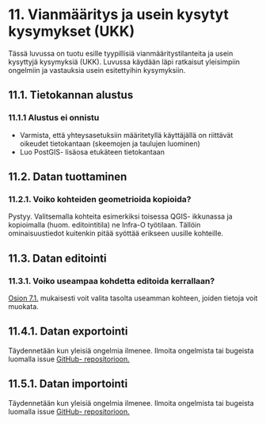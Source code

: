 # 11. Vianmääritys ja usein kysytyt kysymykset (UKK)

Tässä luvussa on tuotu esille tyypillisiä vianmääritystilanteita ja usein kysyttyjä kysymyksiä (UKK). Luvussa käydään läpi ratkaisut yleisimpiin ongelmiin ja vastauksia usein esitettyihin kysymyksiin.

## 11.1. Tietokannan alustus

### 11.1.1 Alustus ei onnistu
- Varmista, että yhteysasetuksiin määritetyllä käyttäjällä on riittävät oikeudet tietokantaan (skeemojen ja taulujen luominen)
- Luo PostGIS- lisäosa etukäteen tietokantaan

## 11.2. Datan tuottaminen

### 11.2.1. Voiko kohteiden geometrioida kopioida?
Pystyy. Valitsemalla kohteita esimerkiksi toisessa QGIS- ikkunassa ja kopioimalla (huom. editointitila) ne Infra-O työtilaan. Tällöin ominaisuustiedot kuitenkin pitää syöttää erikseen uusille kohteille.

## 11.3. Datan editointi

### 11.3.1. Voiko useampaa kohdetta editoida kerrallaan?
[Osion 7.1.](07_osio_7.html#editointi) mukaisesti voit valita tasolta useamman kohteen, joiden tietoja voit muokata.

## 11.4.1. Datan exportointi
Täydennetään kun yleisiä ongelmia ilmenee. Ilmoita ongelmista tai bugeista luomalla issue [GitHub- repositorioon.](https://github.com/GispoCoding/infrao-plugin)

## 11.5.1. Datan importointi
Täydennetään kun yleisiä ongelmia ilmenee. Ilmoita ongelmista tai bugeista luomalla issue [GitHub- repositorioon.](https://github.com/GispoCoding/infrao-plugin)
